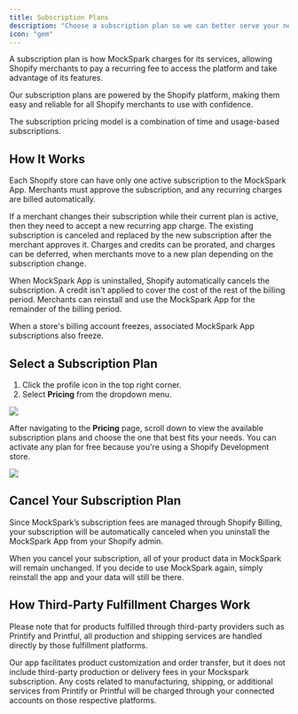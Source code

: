 ```yaml
---
title: Subscription Plans
description: "Choose a subscription plan so we can better serve your needs"
icon: "gem"
---
```


A subscription plan is how MockSpark charges for its services, allowing Shopify merchants to pay a recurring fee to access the platform and take advantage of its features.

<Tip>Our subscription plans are powered by the Shopify platform, making them easy and reliable for all Shopify merchants to use with confidence.</Tip>

The subscription pricing model is a combination of time and usage-based subscriptions.

## How It Works
Each Shopify store can have only one active subscription to the MockSpark App. Merchants must approve the subscription, and any recurring charges are billed automatically.

If a merchant changes their subscription while their current plan is active, then they need to accept a new recurring app charge. The existing subscription is canceled and replaced by the new subscription after the merchant approves it. Charges and credits can be prorated, and charges can be deferred, when merchants move to a new plan depending on the subscription change.

When MockSpark App is uninstalled, Shopify automatically cancels the subscription. A credit isn't applied to cover the cost of the rest of the billing period. Merchants can reinstall and use the MockSpark App for the remainder of the billing period.

When a store's billing account freezes, associated MockSpark App subscriptions also freeze.

## Select a Subscription Plan
1. Click the profile icon in the top right corner.
2. Select **Pricing** from the dropdown menu.
<Frame>
  <img src="/images/billing/subscription-plans/PixPin_2025-05-08_15-58-43.png" />
</Frame>

After navigating to the **Pricing** page, scroll down to view the available subscription plans and choose the one that best fits your needs.
<Warning>You can activate any plan for free because you're using a Shopify Development store.</Warning>
<Frame>
  <img src="/images/billing/subscription-plans/PixPin_2025-05-08_16-00-39.png" />
</Frame>

## Cancel Your Subscription Plan
Since MockSpark’s subscription fees are managed through Shopify Billing, your subscription will be automatically canceled when you uninstall the MockSpark App from your Shopify admin.

When you cancel your subscription, all of your product data in MockSpark will remain unchanged. If you decide to use MockSpark again, simply reinstall the app and your data will still be there.

## How Third-Party Fulfillment Charges Work
Please note that for products fulfilled through third-party providers such as Printify and Printful, all production and shipping services are handled directly by those fulfillment platforms.

Our app facilitates product customization and order transfer, but it does not include third-party production or delivery fees in your Mockspark subscription. Any costs related to manufacturing, shipping, or additional services from Printify or Printful will be charged through your connected accounts on those respective platforms.
